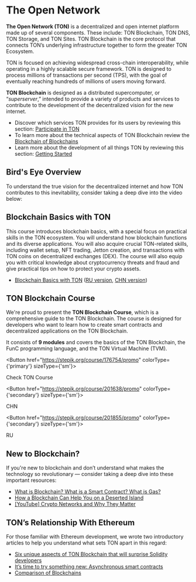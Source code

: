 

# The Open Network


__The Open Network (TON)__ is a decentralized and open internet platform made up of several components. These include: TON Blockchain, TON DNS, TON Storage, and TON Sites. TON Blockchain is the core protocol that connects TON’s underlying infrastructure together to form the greater TON Ecosystem.

TON is focused on achieving widespread cross-chain interoperability, while operating in a highly scalable secure framework. TON is designed to process millions of transactions per second (TPS), with the goal of eventually reaching hundreds of millions of users moving forward.

__TON Blockchain__ is designed as a distributed supercomputer, or “_superserver_,” intended to provide a variety of products and services to contribute to the development of the decentralized vision for the new internet.

* Discover which services TON provides for its users by reviewing this section: [Participate in TON](/participate/)
* To learn more about the technical aspects of TON Blockchain review the [Blockchain of Blockchains](/learn/overviews/ton-blockchain)
* Learn more about the development of all things TON by reviewing this section: [Getting Started](/develop/overview)

## Bird's Eye Overview

To understand the true vision for the decentralized internet and how TON contributes to this inevitability, consider taking a deep dive into the video below:

<Player url="https://www.youtube.com/watch?v=XgzHmV_nnpY" />

## Blockchain Basics with TON

This course introduces blockchain basics, with a special focus on practical skills in the TON ecosystem. You will understand how blockchain functions and its diverse applications. You will also acquire crucial TON-related skills, including wallet setup, NFT trading, Jetton creation, and transactions with TON coins on decentralized exchanges (DEX). The course will also equip you with critical knowledge about cryptocurrency threats and fraud and give practical tips on how to protect your crypto assets.

- [Blockchain Basics with TON](https://stepik.org/course/201294/) ([RU version](https://stepik.org/course/202221/), [CHN version](https://stepik.org/course/200976/))

## TON Blockchain Course

We're proud to present the __TON Blockchain Course__, which is a comprehensive guide to the TON Blockchain. The course is designed for developers who want to learn how to create smart contracts and decentralized applications on the TON Blockchain.

It consists of __9 modules__ and covers the basics of the TON Blockchain, the FunC programming language, and the TON Virtual Machine (TVM).


<Button href="https://stepik.org/course/176754/promo"
        colorType={'primary'} sizeType={'sm'}>

Check TON Course

</Button>


<Button href="https://stepik.org/course/201638/promo"
        colorType={'secondary'} sizeType={'sm'}>

CHN

</Button>


<Button href="https://stepik.org/course/201855/promo"
        colorType={'secondary'} sizeType={'sm'}>

RU

</Button>



## New to Blockchain?

If you're new to blockchain and don’t understand what makes the technology so revolutionary — consider taking a deep dive into these important resources:

* [What is Blockchain? What is a Smart Contract? What is Gas?](https://blog.ton.org/what_is_blockchain)
* [How a Blockchain Can Help You on a Deserted Island](https://talkol.medium.com/why-decentralized-consensus-blockchain-is-good-for-business-5ff263468210)
* [\[YouTube\] Crypto Networks and Why They Matter](https://youtu.be/2wxtiNgXBaU)


## TON’s Relationship With Ethereum

For those familiar with Ethereum development, we wrote two introductory articles to help you understand what sets TON apart in this regard:

* [Six unique aspects of TON Blockchain that will surprise Solidity developers](https://blog.ton.org/six-unique-aspects-of-ton-blockchain-that-will-surprise-solidity-developers)
* [It’s time to try something new: Asynchronous smart contracts](https://telegra.ph/Its-time-to-try-something-new-Asynchronous-smart-contracts-03-25)
* [Comparison of Blockchains](https://ton.org/comparison_of_blockchains.pdf)
